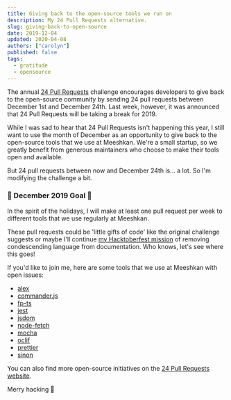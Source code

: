 ```yaml
---
title: Giving back to the open-source tools we run on
description: My 24 Pull Requests alternative.
slug: giving-back-to-open-source
date: 2019-12-04
updated: 2020-04-08
authors: ["carolyn"]
published: false
tags:
  - gratitude
  - opensource
---
```


The annual [24 Pull Requests](https://24pullrequests.com/) challenge encourages developers to give back to the open-source community by sending 24 pull requests between December 1st and December 24th. Last week, however, it was announced that 24 Pull Requests will be taking a break for 2019.

While I was sad to hear that 24 Pull Requests isn't happening this year, I still want to use the month of December as an opportunity to give back to the open-source tools that we use at Meeshkan. We're a small startup, so we greatly benefit from generous maintainers who choose to make their tools open and available.

But 24 pull requests between now and December 24th is... a lot. So I'm modifying the challenge a bit.

### 🎁 December 2019 Goal 🎁

In the spirit of the holidays, I will make at least one pull request per week to different tools that we use regularly at Meeshkan.

These pull requests could be 'little gifts of code' like the original challenge suggests or maybe I'll continue [my Hacktoberfest mission](https://dev.to/meeshkan/how-to-remove-condescending-language-from-documentation-4a5p) of removing condescending language from documentation. Who knows, let's see where this goes!

If you'd like to join me, here are some tools that we use at Meeshkan with open issues:

- [alex](https://github.com/get-alex/alex/issues)
- [commander.js](https://github.com/tj/commander.js/issues)
- [fp-ts](https://github.com/gcanti/fp-ts/issues)
- [jest](https://github.com/facebook/jest/labels/Help%20Wanted)
- [jsdom](https://github.com/jsdom/jsdom/issues)
- [node-fetch](https://github.com/bitinn/node-fetch/issues)
- [mocha](https://github.com/mochajs/mocha/issues)
- [oclif](https://github.com/oclif/oclif/issues?q=is%3Aissue+is%3Aopen)
- [prettier](https://github.com/prettier/prettier/issues?q=is%3Aopen+is%3Aissue+label%3A%22help+wanted%22)
- [sinon](https://github.com/sinonjs/sinon/issues)

You can also find more open-source initiatives on the [24 Pull Requests website](https://24pullrequests.com/).

Merry hacking 🥂
